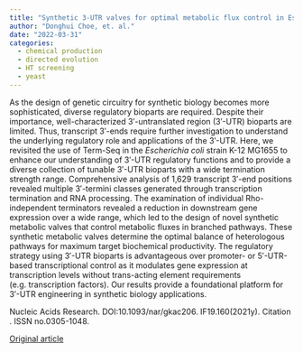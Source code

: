 ```yaml
---
title: "Synthetic 3-UTR valves for optimal metabolic flux control in Escherichia coli"
author: "Donghui Choe, et. al."
date: "2022-03-31"
categories:
  - chemical production
  - directed evolution
  - HT screening
  - yeast  
---
```


As the design of genetic circuitry for synthetic biology becomes more sophisticated, diverse regulatory bioparts are required. Despite their importance, well-characterized 3′-untranslated region (3′-UTR) bioparts are limited. Thus, transcript 3′-ends require further investigation to understand the underlying regulatory role and applications of the 3′-UTR. Here, we revisited the use of Term-Seq in the *Escherichia coli* strain K-12 MG1655 to enhance our understanding of 3′-UTR regulatory functions and to provide a diverse collection of tunable 3′-UTR bioparts with a wide termination strength range. Comprehensive analysis of 1,629 transcript 3′-end positions revealed multiple 3′-termini classes generated through transcription termination and RNA processing. The examination of individual Rho-independent terminators revealed a reduction in downstream gene expression over a wide range, which led to the design of novel synthetic metabolic valves that control metabolic fluxes in branched pathways. These synthetic metabolic valves determine the optimal balance of heterologous pathways for maximum target biochemical productivity. The regulatory strategy using 3′-UTR bioparts is advantageous over promoter- or 5′-UTR-based transcriptional control as it modulates gene expression at transcription levels without trans-acting element requirements (e.g. transcription factors). Our results provide a foundational platform for 3′-UTR engineering in synthetic biology applications.

Nucleic Acids Research. DOI:10.1093/nar/gkac206. IF19.160(2021y). Citation . ISSN no.0305-1048.


[Original article](https://academic.oup.com/nar/article/50/7/4171/6561652){.external target="_blank"}


